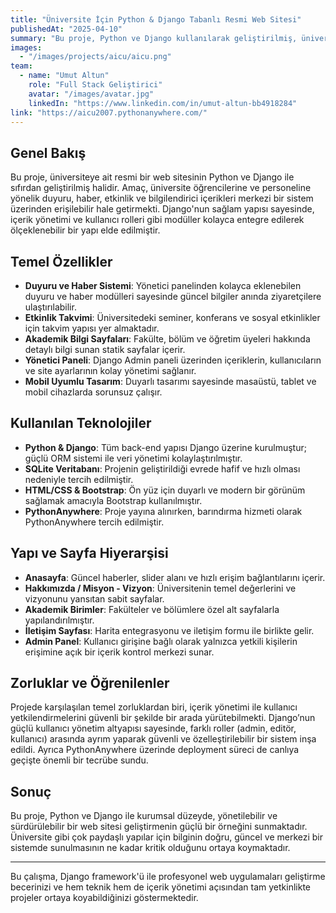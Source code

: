 ```yaml
---
title: "Üniversite İçin Python & Django Tabanlı Resmi Web Sitesi"
publishedAt: "2025-04-10"
summary: "Bu proje, Python ve Django kullanılarak geliştirilmiş, üniversiteye özel duyuru, içerik ve yönetim sistemini bir araya getiren kurumsal bir web platformudur."
images:
  - "/images/projects/aicu/aicu.png"
team:
  - name: "Umut Altun"
    role: "Full Stack Geliştirici"
    avatar: "/images/avatar.jpg"
    linkedIn: "https://www.linkedin.com/in/umut-altun-bb4918284"
link: "https://aicu2007.pythonanywhere.com/"
---
```


## Genel Bakış

Bu proje, üniversiteye ait resmi bir web sitesinin Python ve Django ile sıfırdan geliştirilmiş halidir. Amaç, üniversite öğrencilerine ve personeline yönelik duyuru, haber, etkinlik ve bilgilendirici içerikleri merkezi bir sistem üzerinden erişilebilir hale getirmekti. Django'nun sağlam yapısı sayesinde, içerik yönetimi ve kullanıcı rolleri gibi modüller kolayca entegre edilerek ölçeklenebilir bir yapı elde edilmiştir.

## Temel Özellikler

- **Duyuru ve Haber Sistemi**: Yönetici panelinden kolayca eklenebilen duyuru ve haber modülleri sayesinde güncel bilgiler anında ziyaretçilere ulaştırılabilir.
- **Etkinlik Takvimi**: Üniversitedeki seminer, konferans ve sosyal etkinlikler için takvim yapısı yer almaktadır.
- **Akademik Bilgi Sayfaları**: Fakülte, bölüm ve öğretim üyeleri hakkında detaylı bilgi sunan statik sayfalar içerir.
- **Yönetici Paneli**: Django Admin paneli üzerinden içeriklerin, kullanıcıların ve site ayarlarının kolay yönetimi sağlanır.
- **Mobil Uyumlu Tasarım**: Duyarlı tasarımı sayesinde masaüstü, tablet ve mobil cihazlarda sorunsuz çalışır.

## Kullanılan Teknolojiler

- **Python & Django**: Tüm back-end yapısı Django üzerine kurulmuştur; güçlü ORM sistemi ile veri yönetimi kolaylaştırılmıştır.
- **SQLite Veritabanı**: Projenin geliştirildiği evrede hafif ve hızlı olması nedeniyle tercih edilmiştir.
- **HTML/CSS & Bootstrap**: Ön yüz için duyarlı ve modern bir görünüm sağlamak amacıyla Bootstrap kullanılmıştır.
- **PythonAnywhere**: Proje yayına alınırken, barındırma hizmeti olarak PythonAnywhere tercih edilmiştir.

## Yapı ve Sayfa Hiyerarşisi

- **Anasayfa**: Güncel haberler, slider alanı ve hızlı erişim bağlantılarını içerir.
- **Hakkımızda / Misyon - Vizyon**: Üniversitenin temel değerlerini ve vizyonunu yansıtan sabit sayfalar.
- **Akademik Birimler**: Fakülteler ve bölümlere özel alt sayfalarla yapılandırılmıştır.
- **İletişim Sayfası**: Harita entegrasyonu ve iletişim formu ile birlikte gelir.
- **Admin Panel**: Kullanıcı girişine bağlı olarak yalnızca yetkili kişilerin erişimine açık bir içerik kontrol merkezi sunar.

## Zorluklar ve Öğrenilenler

Projede karşılaşılan temel zorluklardan biri, içerik yönetimi ile kullanıcı yetkilendirmelerini güvenli bir şekilde bir arada yürütebilmekti. Django’nun güçlü kullanıcı yönetim altyapısı sayesinde, farklı roller (admin, editör, kullanıcı) arasında ayrım yaparak güvenli ve özelleştirilebilir bir sistem inşa edildi. Ayrıca PythonAnywhere üzerinde deployment süreci de canlıya geçişte önemli bir tecrübe sundu.

## Sonuç

Bu proje, Python ve Django ile kurumsal düzeyde, yönetilebilir ve sürdürülebilir bir web sitesi geliştirmenin güçlü bir örneğini sunmaktadır. Üniversite gibi çok paydaşlı yapılar için bilginin doğru, güncel ve merkezi bir sistemde sunulmasının ne kadar kritik olduğunu ortaya koymaktadır.

---

Bu çalışma, Django framework'ü ile profesyonel web uygulamaları geliştirme becerinizi ve hem teknik hem de içerik yönetimi açısından tam yetkinlikte projeler ortaya koyabildiğinizi göstermektedir.
